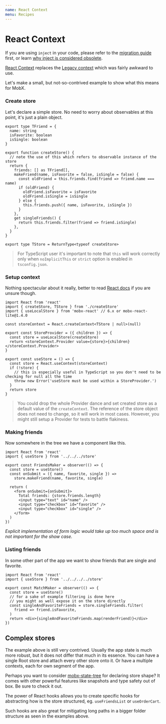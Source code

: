 ```yaml
---
name: React Context
menu: Recipes
---
```


# React Context

If you are using `inject` in your code, please refer to the [migration guide](/recipes-migration) first, or learn [why inject is considered obsolete](/recipes-inject).

[React Context][context] replaces the [Legacy context][context-legacy] which was fairly awkward to use.

Let's make a small, but not-so-contrived example to show what this means for MobX.

### Create store

Let's declare a simple store. No need to worry about observables at this point, it's just a plain object.

```tsx
export type TFriend = {
  name: string
  isFavorite: boolean
  isSingle: boolean
}

export function createStore() {
  // note the use of this which refers to observable instance of the store
  return {
    friends: [] as TFriend[],
    makeFriend(name, isFavorite = false, isSingle = false) {
      const oldFriend = this.friends.find(friend => friend.name === name)
      if (oldFriend) {
        oldFriend.isFavorite = isFavorite
        oldFriend.isSingle = isSingle
      } else {
        this.friends.push({ name, isFavorite, isSingle })
      }
    },
    get singleFriends() {
      return this.friends.filter(friend => friend.isSingle)
    },
  }
}

export type TStore = ReturnType<typeof createStore>
```

> For TypeScript user it's important to note that `this` will work correctly only when `noImplicitThis` or `strict` option is enabled in `tsconfig.json`.

### Setup context

Nothing spectacular about it really, better to read [React docs][context] if you are unsure though.

```tsx
import React from 'react'
import { createStore, TStore } from './createStore'
import { useLocalStore } from 'mobx-react' // 6.x or mobx-react-lite@1.4.0

const storeContext = React.createContext<TStore | null>(null)

export const StoreProvider = ({ children }) => {
  const store = useLocalStore(createStore)
  return <storeContext.Provider value={store}>{children}</storeContext.Provider>
}

export const useStore = () => {
  const store = React.useContext(storeContext)
  if (!store) {
    // this is especially useful in TypeScript so you don't need to be checking for null all the time
    throw new Error('useStore must be used within a StoreProvider.')
  }
  return store
}
```

> You could drop the whole Provider dance and set created store as a default value of the `createContext`. The reference of the store object does not need to change, so it will work in most cases. However, you might still setup a Provider for tests to battle flakiness.

### Making friends

Now somewhere in the tree we have a component like this.

```tsx
import React from 'react'
import { useStore } from '../../../store'

export const FriendsMaker = observer(() => {
  const store = useStore()
  const onSubmit = ({ name, favorite, single }) =>
    store.makeFriend(name, favorite, single)

  return (
    <form onSubmit={onSubmit}>
      Total friends: {store.friends.length}
      <input type="text" id="name" />
      <input type="checkbox" id="favorite" />
      <input type="checkbox" id="single" />
    </form>
  )
})
```

_Explicit implementation of form logic would take up too much space and is not important for the show case._

### Listing friends

In some other part of the app we want to show friends that are single and favorite.

```tsx
import React from 'react'
import { useStore } from '../../../../store'

export const MatchMaker = observer(() => {
  const store = useStore()
  // for a sake of example filtering is done here
  // you might as well expose it on the store directly
  const singleAndFavoriteFriends = store.singleFriends.filter(
    friend => friend.isFavorite,
  )
  return <div>{singleAndFavoriteFriends.map(renderFriend)}</div>
})
```

## Complex stores

The example above is still very contrived. Usually the app state is much more robust, but it does not differ that much in its essence. You can have a single Root store and attach every other store onto it. Or have a multiple contexts, each for own segment of the app.

Perhaps you want to consider [mobx-state-tree] for declaring store shape? It comes with other powerful features like snapshots and type safety out of box. Be sure to check it out.

The power of React hooks allows you to create specific hooks for abstracting how is the store structured, eg. `useFriendsList` or `useOrderCart`.

Such hooks are also great for mitigating long paths in a bigger folder structure as seen in the examples above.

[context]: https://reactjs.org/docs/context.html
[context-legacy]: https://reactjs.org/docs/legacy-context.html
[mobx-state-tree]: https://github.com/mobxjs/mobx-state-tree
